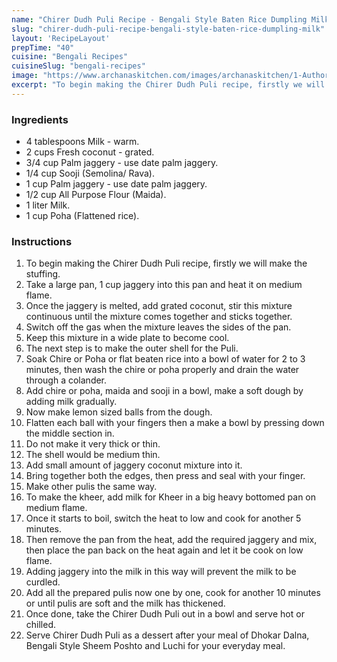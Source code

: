 ---
name: "Chirer Dudh Puli Recipe - Bengali Style Baten Rice Dumpling Milk"
slug: "chirer-dudh-puli-recipe-bengali-style-baten-rice-dumpling-milk"
layout: 'RecipeLayout'
prepTime: "40"
cuisine: "Bengali Recipes"
cuisineSlug: "bengali-recipes"
image: "https://www.archanaskitchen.com/images/archanaskitchen/1-Author/moumita.malla-gmail.com/Chirer_Dudh_Puli_Bengali_Style_Beaten_Rice_Dumpling_Filled_with_coconut_Jeffery_Stuffing.jpg"
excerpt: "To begin making the Chirer Dudh Puli recipe, firstly we will make the stuffing"
---

### Ingredients

- 4 tablespoons Milk - warm.
- 2 cups Fresh coconut - grated.
- 3/4 cup Palm jaggery - use date palm jaggery.
- 1/4 cup Sooji (Semolina/ Rava).
- 1 cup Palm jaggery - use date palm jaggery.
- 1/2 cup All Purpose Flour (Maida).
- 1 liter Milk.
- 1 cup Poha (Flattened rice).

### Instructions

1. To begin making the Chirer Dudh Puli recipe, firstly we will make the stuffing.
1. Take a large pan, 1 cup jaggery into this pan and heat it on medium flame.
1. Once the jaggery is melted, add grated coconut, stir this mixture continuous until the mixture comes together and sticks together.
1. Switch off the gas when the mixture leaves the sides of the pan.
1. Keep this mixture in a wide plate to become cool.
1. The next step is to make the outer shell for the Puli.
1. Soak Chire or Poha or flat beaten rice into a bowl of water for 2 to 3 minutes, then wash the chire or poha properly and drain the water through a colander.
1. Add chire or poha, maida and sooji in a bowl, make a soft dough by adding milk gradually.
1. Now make lemon sized balls from the dough.
1. Flatten each ball with your fingers then a make a bowl by pressing down the middle section in.
1. Do not make it very thick or thin.
1. The shell would be medium thin.
1. Add small amount of jaggery coconut mixture into it.
1. Bring together both the edges, then press and seal with your finger.
1. Make other pulis the same way.
1. To make the kheer, add milk for Kheer in a big heavy bottomed pan on medium flame.
1. Once it starts to boil, switch the heat to low and cook for another 5 minutes.
1. Then remove the pan from the heat, add the required jaggery and mix, then place the pan back on the heat again and let it be cook on low flame.
1. Adding jaggery into the milk in this way will prevent the milk to be curdled.
1. Add all the prepared pulis now one by one, cook for another 10 minutes or until pulis are soft and the milk has thickened.
1. Once done, take the Chirer Dudh Puli out in a bowl and serve hot or chilled.
1. Serve Chirer Dudh Puli as a dessert after your meal of Dhokar Dalna, Bengali Style Sheem Poshto and Luchi for your everyday meal.
